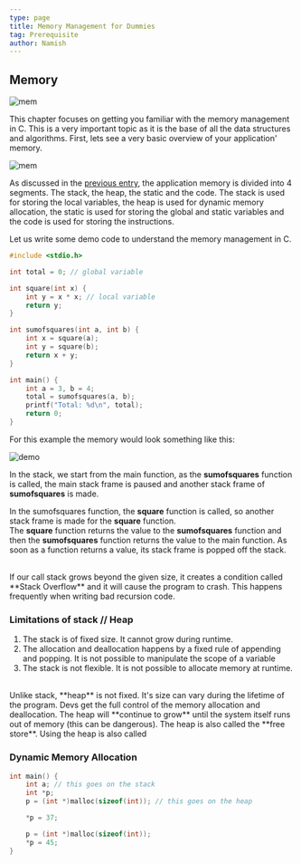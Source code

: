 ```yaml
---
type: page
title: Memory Management for Dummies
tag: Prerequisite
author: Namish
---
```


## Memory

![mem](https://raw.githubusercontent.com/cat-milk/Anime-Girls-Holding-Programming-Books/master/C/Ai_Hayasaka_Shinomiya_Kaguya_C_Programming_Language.png)

This chapter focuses on getting you familiar with the memory management in C. This is a very important topic as it is the base of all the data structures and algorithms. First, lets see a very basic overview of your application' memory.

![mem](/memory/memory.png)

As discussed in the [previous entry](/pre/pointers), the application memory is divided into 4 segments. The stack, the heap, the static and the code. The stack is used for storing the local variables, the heap is used for dynamic memory allocation, the static is used for storing the global and static variables and the code is used for storing the instructions.

Let us write some demo code to understand the memory management in C.

```c
#include <stdio.h>

int total = 0; // global variable

int square(int x) {
    int y = x * x; // local variable
    return y;
}

int sumofsquares(int a, int b) {
    int x = square(a);
    int y = square(b);
    return x + y;
}

int main() {
    int a = 3, b = 4;
    total = sumofsquares(a, b);
    printf("Total: %d\n", total);
    return 0;
}
```

For this example the memory would look something like this:

![demo](/memory/demo.png)

In the stack, we start from the main function, as the **sumofsquares** function is called, the main stack frame is paused and another stack frame of **sumofsquares** is made.

In the sumofsquares function, the **square** function is called, so another stack frame is made for the **square** function.
<br/>
The **square** function returns the value to the **sumofsquares** function and then the **sumofsquares** function returns the value to the main function. As soon as a function returns a value, its stack frame is popped off the stack.

<br/>
If our call stack grows beyond the given size, it creates a condition called **Stack Overflow** and it will cause the program to crash. This happens frequently when writing bad recursion code.

### Limitations of stack // Heap

1. The stack is of fixed size. It cannot grow during runtime.
2. The allocation and deallocation happens by a fixed rule of appending and popping. It is not possible to manipulate the scope of a variable
3. The stack is not flexible. It is not possible to allocate memory at runtime.

<br/>
Unlike stack, **heap** is not fixed. It's size can vary during the lifetime of the program. Devs get the full control of the memory allocation and deallocation. The heap will **continue to grow** until the system itself runs out of memory (this can be dangerous). The heap is also called the **free store**. Using the heap is also called

### Dynamic Memory Allocation

```c
int main() {
    int a; // this goes on the stack
    int *p;
    p = (int *)malloc(sizeof(int)); // this goes on the heap

    *p = 37;

    p = (int *)malloc(sizeof(int));
    *p = 45;
}
```
